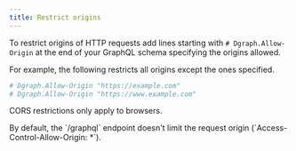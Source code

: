 ```yaml
---
title: Restrict origins
---
```



<DgraphWIP />

To restrict origins of HTTP requests add lines starting with
`# Dgraph.Allow-Origin` at the end of your GraphQL schema specifying the origins
allowed.

For example, the following restricts all origins except the ones specified.

```sh
# Dgraph.Allow-Origin "https://example.com"
# Dgraph.Allow-Origin "https://www.example.com"
```

<Note>CORS restrictions only apply to browsers.</Note>

<Note>
  By default, the `/graphql` endpoint doesn't limit the request origin
  (`Access-Control-Allow-Origin: *`).
</Note>
